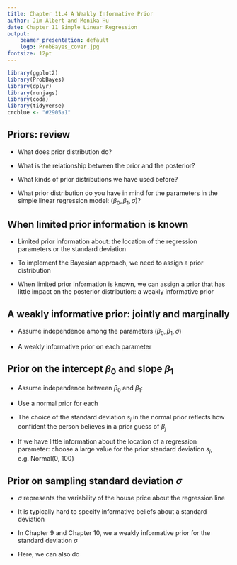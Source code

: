 ```yaml
---
title: Chapter 11.4 A Weakly Informative Prior
author: Jim Albert and Monika Hu
date: Chapter 11 Simple Linear Regression
output: 
    beamer_presentation: default
    logo: ProbBayes_cover.jpg
fontsize: 12pt
---
```


```r
library(ggplot2)
library(ProbBayes)
library(dplyr)
library(runjags)
library(coda)
library(tidyverse)
crcblue <- "#2905a1"
```

## Priors: review

- What does prior distribution do?

- What is the relationship between the prior and the posterior?

- What kinds of prior distributions we have used before?

- What prior distribution do you have in mind for the parameters in the simple linear regression model: $(\beta_0, \beta_1, \sigma)$?

## When limited prior information is known

- Limited prior information about: the location of the regression parameters or the standard deviation

- To implement the Bayesian approach, we need to assign a prior distribution

- When limited prior information is known, we can assign a prior that has little impact on the posterior distribution: a weakly informative prior

## A weakly informative prior: jointly and marginally

- Assume independence among the parameters $(\beta_0, \beta_1, \sigma)$
\begin{equation}
\pi(\beta_0, \beta_1, \sigma) = \pi(\beta_0, \beta_1) \pi(\sigma)
\end{equation}

- A weakly informative prior on each parameter 

## Prior on the intercept $\beta_0$ and slope $\beta_1$

- Assume independence between $\beta_0$ and $\beta_1$:

\begin{equation}
\pi(\beta_0, \beta_1) = \pi(\beta_0) \pi(\beta_1)
\end{equation}

- Use a normal prior for each
\begin{eqnarray}
\beta_0 &\sim& \textrm{Normal}(\mu_0, s_0) \\
\beta_1 &\sim& \textrm{Normal}(\mu_1, s_1)
\end{eqnarray}

\pause

- The choice of the standard deviation $s_j$ in the normal prior reflects how confident the person believes in a prior guess of $\beta_j$

- If we have little information about the location of a regression parameter: choose a large value for the prior standard deviation $s_j$, e.g. Normal(0, 100)



## Prior on sampling standard deviation $\sigma$

\begin{equation}
Y_i \mid \mu_i, \sigma \overset{ind}{\sim} \textrm{Normal}(\mu_i, \sigma)
\end{equation}

- $\sigma$ represents the variability of the house price about the regression line

- It is typically hard to specify informative beliefs about a standard deviation

\pause

- In Chapter 9 and Chapter 10, we a weakly informative prior for the standard deviation $\sigma$

- Here, we can also do 
\begin{equation}
\phi = 1/\sigma^2 \sim \textrm{Gamma}(1, 1)
\end{equation}
